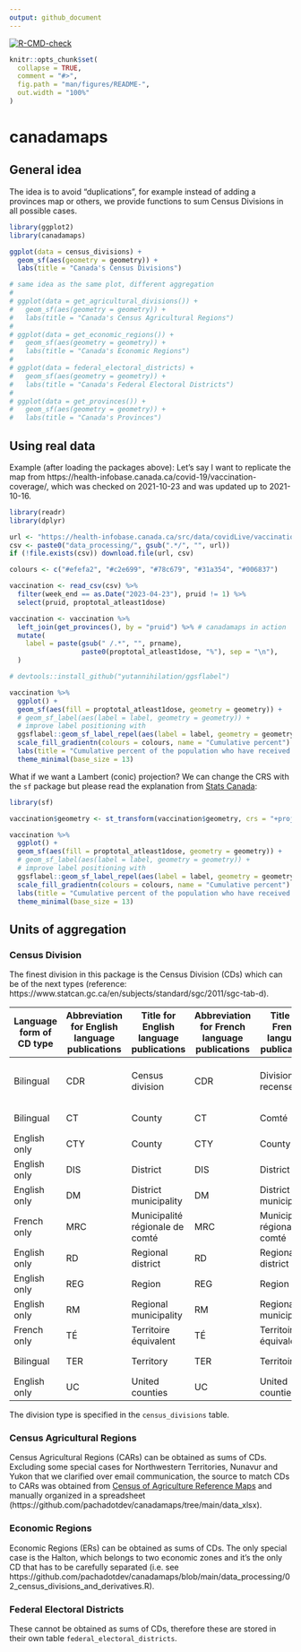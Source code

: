 ```yaml
---
output: github_document
---
```


<!-- README.md is generated from README.Rmd. Please edit that file -->

<!-- badges: start -->
[![R-CMD-check](https://github.com/pachadotdev/canadamaps/workflows/R-CMD-check/badge.svg)](https://github.com/pachadotdev/canadamaps/actions)
<!-- badges: end -->
  
```r
knitr::opts_chunk$set(
  collapse = TRUE,
  comment = "#>",
  fig.path = "man/figures/README-",
  out.width = "100%"
)
```

# canadamaps

## General idea

The idea is to avoid "duplications", for example instead of adding a provinces 
map or others, we provide functions to sum Census Divisions in all possible 
cases.

```r
library(ggplot2)
library(canadamaps)

ggplot(data = census_divisions) + 
  geom_sf(aes(geometry = geometry)) +
  labs(title = "Canada's Census Divisions")

# same idea as the same plot, different aggregation
#
# ggplot(data = get_agricultural_divisions()) + 
#   geom_sf(aes(geometry = geometry)) +
#   labs(title = "Canada's Census Agricultural Regions")
# 
# ggplot(data = get_economic_regions()) + 
#   geom_sf(aes(geometry = geometry)) +
#   labs(title = "Canada's Economic Regions")
# 
# ggplot(data = federal_electoral_districts) + 
#   geom_sf(aes(geometry = geometry)) +
#   labs(title = "Canada's Federal Electoral Districts")
# 
# ggplot(data = get_provinces()) + 
#   geom_sf(aes(geometry = geometry)) +
#   labs(title = "Canada's Provinces")
```

## Using real data

Example (after loading the packages above): Let's say I want to replicate
the map from https://health-infobase.canada.ca/covid-19/vaccination-coverage/, which was
checked on 2021-10-23 and was updated up to 2021-10-16.

```r
library(readr)
library(dplyr)

url <- "https://health-infobase.canada.ca/src/data/covidLive/vaccination-coverage-map.csv"
csv <- paste0("data_processing/", gsub(".*/", "", url))
if (!file.exists(csv)) download.file(url, csv)

colours <- c("#efefa2", "#c2e699", "#78c679", "#31a354", "#006837")

vaccination <- read_csv(csv) %>% 
  filter(week_end == as.Date("2023-04-23"), pruid != 1) %>% 
  select(pruid, proptotal_atleast1dose)

vaccination <- vaccination %>% 
  left_join(get_provinces(), by = "pruid") %>% # canadamaps in action
  mutate(
    label = paste(gsub(" /.*", "", prname),
                  paste0(proptotal_atleast1dose, "%"), sep = "\n"),
  )

# devtools::install_github("yutannihilation/ggsflabel")

vaccination %>% 
  ggplot() +
  geom_sf(aes(fill = proptotal_atleast1dose, geometry = geometry)) +
  # geom_sf_label(aes(label = label, geometry = geometry)) +
  # improve label positioning with
  ggsflabel::geom_sf_label_repel(aes(label = label, geometry = geometry)) +
  scale_fill_gradientn(colours = colours, name = "Cumulative percent") +
  labs(title = "Cumulative percent of the population who have received at least 1 dose of a COVID-19 vaccine") +
  theme_minimal(base_size = 13)
```

What if we want a Lambert (conic) projection? We can change the CRS with the `sf` package but please read the explanation from [Stats Canada](https://www150.statcan.gc.ca/n1/pub/92-195-x/2011001/other-autre/mapproj-projcarte/m-c-eng.htm):

```r
library(sf)

vaccination$geometry <- st_transform(vaccination$geometry, crs = "+proj=lcc +lat_1=49 +lat_2=77 +lon_0=-91.52 +x_0=0 +y_0=0 +datum=NAD83 +units=m +no_defs")

vaccination %>% 
  ggplot() +
  geom_sf(aes(fill = proptotal_atleast1dose, geometry = geometry)) +
  # geom_sf_label(aes(label = label, geometry = geometry)) +
  # improve label positioning with
  ggsflabel::geom_sf_label_repel(aes(label = label, geometry = geometry)) +
  scale_fill_gradientn(colours = colours, name = "Cumulative percent") +
  labs(title = "Cumulative percent of the population who have received at least 1 dose of a COVID-19 vaccine") +
  theme_minimal(base_size = 13)
```

## Units of aggregation

### Census Division

The finest division in this package is the Census Division (CDs) which can be
of the next types (reference: https://www.statcan.gc.ca/en/subjects/standard/sgc/2011/sgc-tab-d).

|Language form of CD type|Abbreviation for English language publications|Title for English language publications|Abbreviation for French language publications|Title for French language publications|Abbreviation for bilingual publications|Title for bilingual publications         |
|------------------------|----------------------------------------------|---------------------------------------|---------------------------------------------|--------------------------------------|---------------------------------------|-----------------------------------------|
|Bilingual               |CDR                                           |Census division                        |CDR                                          |Division de recensement               |CDR                                    |Census division / Division de recensement|
|Bilingual               |CT                                            |County                                 |CT                                           |Comté                                 |CT                                     |County / Comté                           |
|English only            |CTY                                           |County                                 |CTY                                          |County                                |CTY                                    |County                                   |
|English only            |DIS                                           |District                               |DIS                                          |District                              |DIS                                    |District                                 |
|English only            |DM                                            |District municipality                  |DM                                           |District municipality                 |DM                                     |District municipality                    |
|French only             |MRC                                           |Municipalité régionale de comté        |MRC                                          |Municipalité régionale de comté       |MRC                                    |Municipalité régionale de comté          |
|English only            |RD                                            |Regional district                      |RD                                           |Regional district                     |RD                                     |Regional district                        |
|English only            |REG                                           |Region                                 |REG                                          |Region                                |REG                                    |Region                                   |
|English only            |RM                                            |Regional municipality                  |RM                                           |Regional municipality                 |RM                                     |Regional municipality                    |
|French only             |TÉ                                            |Territoire équivalent                  |TÉ                                           |Territoire équivalent                 |TÉ                                     |Territoire équivalent                    |
|Bilingual               |TER                                           |Territory                              |TER                                          |Territoire                            |TER                                    |Territory / Territoire                   |
|English only            |UC                                            |United counties                        |UC                                           |United counties                       |UC                                     |United counties                          |

The division type is specified in the `census_divisions` table.

### Census Agricultural Regions

Census Agricultural Regions (CARs) can be obtained as sums of CDs. Excluding
some special cases for Northwestern Territories, Nunavur and Yukon that we
clarified over email communication, the source to match CDs to CARs was obtained
from [Census of Agriculture Reference Maps](https://www150.statcan.gc.ca/n1/pub/95-630-x/95-630-x2017000-eng.htm)
and manually organized in a spreadsheet (https://github.com/pachadotdev/canadamaps/tree/main/data_xlsx).

### Economic Regions

Economic Regions (ERs) can be obtained as sums of CDs. The only special case is
the Halton, which belongs to two economic zones and it's the only CD that has
to be carefully separated (i.e. see
https://github.com/pachadotdev/canadamaps/blob/main/data_processing/02_census_divisions_and_derivatives.R).

### Federal Electoral Districts

These cannot be obtained as sums of CDs, therefore these are stored in their
own table `federal_electoral_districts`.
